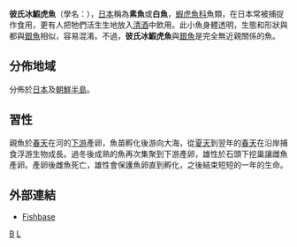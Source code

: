 {{Speciesbox
| taxon = Leucopsarion petersii
| binomial_authority = Hilgendorf, 1880
| image = Leucopsarion petersii.jpg
}}
'''彼氏冰鰕虎魚'''（學名：{{lang|la|''Leucopsarion petersii''}}），[[日本|日本]]稱為'''素魚'''或'''白魚'''，[[蝦虎魚科|蝦虎魚科]]魚類，在日本常被捕捉作食用，更有人把牠們活生生地放入[[清酒|清酒]]中飲用。此小魚身體透明，生態和形狀與都與[[銀魚|銀魚]]相似，容易混淆。不過，'''彼氏冰鰕虎魚'''與[[銀魚|銀魚]]是完全無近親關係的魚。

==分佈地域==
分佈於[[日本|日本]]及[[朝鮮半島|朝鮮半島]]。

==習性==
親魚於[[春天|春天]]在河的[[下游|下游]]產卵，魚苗孵化後游向大海，從[[夏天|夏天]]到翌年的[[春天|春天]]在沿岸捕食浮游生物成長。過冬後成熟的魚再次集聚到下游產卵，雄性於石頭下挖巢讓雌魚產卵。產卵後雌魚死亡，雄性會保護魚卵直到孵化，之後結束短短的一年的生命。

==外部連結==
* [http://filaman.ifm-geomar.de/summary/Speciessummary.php?id=15821 Fishbase]
{{Taxonbar|from=Q2404664}}

[[Category:冰鰕虎魚屬|B]]
[[Category:1880年描述的魚類|L]]